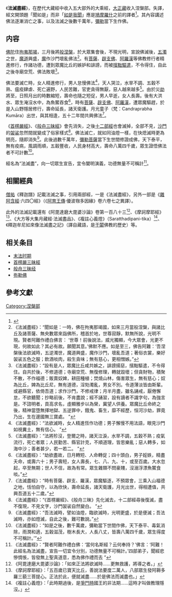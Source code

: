 {{佛教}}
《'''法滅盡經'''》，在歷代大藏經中收入五大部外的大乘經，[[大正藏|大正藏]]收入涅槃部。失譯，經文開頭題「聞如是」而非「[[如是我聞|如是我聞]]」應是[[鳩摩羅什|鳩摩羅什]]之前的譯者<ref>{{cite journal |author1=船山徹 |title=「如是我聞」か「如是我聞一時」か：六朝隋唐の「如是我聞」解釋史への新視角 |journal=法鼓佛學學報 |date=2007 |url=http://enlight.lib.ntu.edu.tw/FULLTEXT/JR-AN/an173114.pdf|quote=「如是我聞」という譯を最初に考案したのは誰であったか。鳩摩羅什であった可能性が高いのであるが，しかしこの點は必ずしも十分に確定しているわけではない。特に問題となるのは鳩摩羅什譯と竺佛念譯との先後關係である。}}</ref>。其內容講述佛法逐漸消亡之事，以及法滅之後數千萬年，[[彌勒菩薩|彌勒]]當下生作佛。

== 内容 ==
[[佛陀|佛陀]]住[[拘尸那揭羅|拘夷那竭]]，三月後將[[般涅槃|般涅槃]]，於大眾集會後，不現光明，宣說佛滅後，[[五濁|五濁]]之世，[[邪見|魔道]]興盛，[[魔羅|魔]]作沙門壞亂佛法<ref>《法滅盡經》：“聞如是：一時，佛在拘夷那竭國，如來三月當般涅槃，與諸比丘及諸菩薩、無央數眾來詣佛所，稽首於地，世尊寂靜，默無所說，光明不現。賢者阿難作禮白佛言： ‘世尊！前後說法，威光獨顯，今大眾會，光更不現，何故如此？其必有故。願聞其意。’佛默不應。如是至三，佛告阿難：‘吾涅槃後法欲滅時，五逆濁世，魔道興盛，魔作沙門，壞亂吾道；著俗衣裳，樂好袈裟五色之服；飲酒啖肉，殺生貪味；無有慈心，更相憎嫉。”</ref>。有[[菩薩|菩薩]]、[[辟支佛|辟支佛]]、[[阿羅漢|阿羅漢]]等佛教修行者精進修行，作諸功德，遭到眾魔比丘的嫉妒和誹謗，而被[[波羅夷|擯黜驅遣]]，不令得住，自此之後寺廟空荒、佛法敗壞<ref>《法滅盡經》：“設有是人，眾魔比丘咸共嫉之，誹謗揚惡，擯黜驅遣，不令得住。自共於後，不修道德；寺廟空荒、無復修理，轉就毀壞；但貪財物，積聚不散，不作福德；販賣奴婢，耕田種植；焚燒山林，傷害眾生，無有慈心；奴為比丘，婢為比丘尼，無有道德，淫劮濁亂，男女不別。令道薄淡皆由斯輩。或避縣官，依倚吾道；求作沙門，不修戒律；月半月盡，雖名誦戒，厭倦懈怠，不欲聽聞；抄略前後，不肯盡說；經不誦習，設有讀者不識字句，為強言是。不諮明者，貢高求名，虛顯雅步以為榮，冀望人供養。眾魔比丘命終之後，精神當墮無擇地獄、五逆罪中，餓鬼、畜生，靡不經歷，恒河沙劫，罪竟乃出，生在邊國無三寶處。 ”</ref>。

佛法要滅亡時，女人精進修行，男人怠慢佛法<ref>《法滅盡經》：“法欲滅時，女人精進恆作功德；男子懈慢不用法語，眼見沙門如視糞土，無有信心。 ”</ref>，天人哭泣，水旱不調、五穀不熟、瘟疫肆虐、死亡遍野，人民苦難，官吏貪得無厭，惡人越來越多<ref>《法滅盡經》：“法將殄沒，登爾之時，諸天泣淚，水旱不調，五穀不熟；疫氣流行，死亡者眾；人民勤苦、縣官計克，不順道理，皆思樂亂；惡人轉多，如海中沙；善者甚少，若一若二。 ”</ref>。由於災[[劫_(時間)|劫]]將至，日照月出的時數縮短，壽命也隨之短促，男人早逝，女人長壽。後有大洪水、眾生淹沒水中，為魚鱉吞食<ref>《法滅盡經》：“劫欲盡故，日月轉短、人命轉促；四十頭白，男子婬妷，精盡夭命，或壽六十；男子壽短，女人壽長，七、八、九、十，或至百歲。大水忽起，卒至無期；世人不信，故為有常。眾生雜類不問豪賤，沒溺浮漂魚鱉食啖。”</ref>，時有[[菩薩|菩薩]]、[[辟支佛|辟支佛]]、[[阿羅漢|阿羅漢]]，遭眾魔驅趕，於是入山野隱居修行，壽命延長，諸天衛護。月光童子（梵：Candraprabha Kumāra）出世，與其相逢，五十二年間共興佛法<ref>《法滅盡經》：“時有菩薩、辟支、羅漢，眾魔驅逐，不預眾會，三乘入山福德之地，恬怕自守，以為欣快，壽命延長，諸天衛護，月光出世，得相遭值，共興吾道五十二歲。”</ref>。

《[[首楞嚴經|首楞嚴經]]》、《[[般舟三昧經|般舟三昧經]]》會先消失，之後[[十二部經|十二部經]]也會滅掉，全部不見，[[沙門|沙門]]的[[袈裟|袈裟]]忽然間就變成了俗家樣式<ref>《法滅盡經》：“《首楞嚴經》、《般舟三昧》先化滅去，十二部經尋後復滅，盡不復現，不見文字，沙門袈裟自然變白。 ”</ref>。佛法滅亡，就如同油燈一樣，在快熄滅時更為明亮，隨即消失<ref>《法滅盡經》：“吾法滅時，譬如油燈，臨欲滅時，光明更盛，於是便滅；吾法滅時，亦如燈滅，自此之後，難可數說。”</ref>。此後過數千萬年，[[彌勒菩薩|彌勒菩薩]]當下生世間修證成佛，天下泰平，無有疫病，風調雨順，五穀豐收，人民身材高大，壽命八萬四千歲，眾生證悟佛法者不可計數<ref>《法滅盡經》：“如是之後，數千萬歲，彌勒當下世間作佛，天下泰平、毒氣消除，雨潤和適，五穀滋茂，樹木長大，人長八丈，皆壽八萬四千歲，眾生得度不可稱計。’”</ref>。

經名為“法滅盡”，向一切眾生宣告，宜令闡明演義，功德無量不可稱計<ref>《法滅盡經》：“賢者阿難作禮白佛：‘當何名斯經？云何奉持？’佛言：‘阿難！此經名為法滅盡，宣告一切宜令分別，功德無量不可稱計。’四部弟子，聞經悲慘惆悵，皆發無上聖真道意，悉為佛作禮而去 ”</ref>。

== 相關經典==
[[僧祐|僧祐]]《釋迦譜》記載法滅之事，引用兩部經，一是《法滅盡經》，另外一部是《[[雜阿含經|雜阿含經]]·六四〇經》（《[[阿育王傳|阿育王傳]]·優波毱多因緣》卷六卷七之異譯）。

此外的法滅記載還有《阿毘達磨大毘婆沙論》卷第一百八十三<ref>《阿毘達磨大毘婆沙論》：「如來正法將欲滅時……更無救護，將導之者。」</ref>、《摩訶摩耶經》<ref>《摩訶摩耶經》：「五百歲已寶天比丘，善說法要度二萬人，八部眾生發阿耨多羅三藐三菩提心。正法於此，便就滅盡……於是佛法而滅盡也。」 </ref>、《大方等大集月藏經·法滅盡品》、《複註心義燈》（Saratthadipani-tika）<ref>《複註心義燈》：「此時期過後，是[[爭鬥時|爭鬥時]]國王的非法期……這時才叫做教理隱沒。」</ref>、《釋迦牟尼如來像法滅盡之記》（譯自藏語，是[[于闐|于闐]]佛教的歷史）等。

==相关条目==
*[[末法时期|末法时期]]
*[[首楞嚴三昧經|首楞嚴三昧經]]
*[[般舟三昧经|般舟三昧经]]
*[[弥勒佛|弥勒佛]]

==參考文獻==
{{wikisource}}
{{reflist|2}}

{{China-buddhism-book-baoji}}

[[Category:涅槃部|Category:涅槃部]]